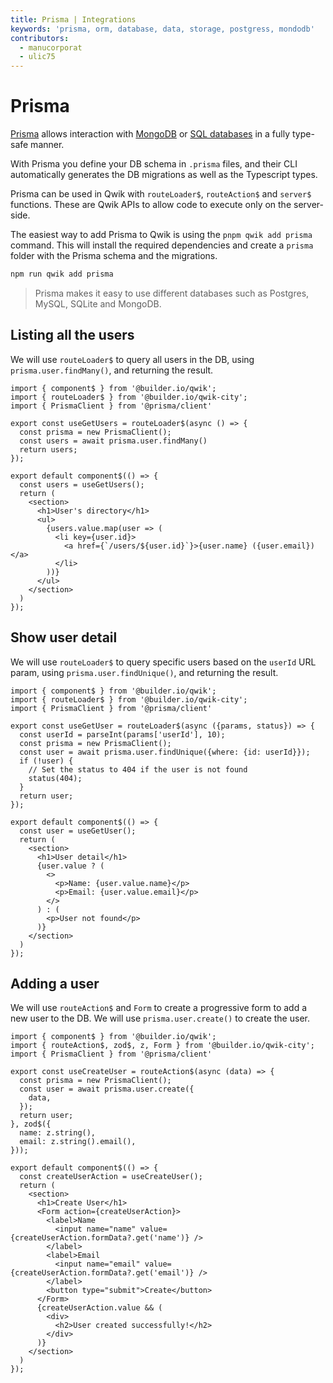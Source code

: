 ```yaml
---
title: Prisma | Integrations
keywords: 'prisma, orm, database, data, storage, postgress, mondodb'
contributors:
  - manucorporat
  - ulic75
---
```


# Prisma

[Prisma](https://www.prisma.io/) allows interaction with [MongoDB](https://www.prisma.io/docs/concepts/database-connectors/mongodb) or [SQL databases](https://www.prisma.io/docs/concepts/database-connectors/postgresql) in a fully type-safe manner.

With Prisma you define your DB schema in `.prisma` files, and their CLI automatically generates the DB migrations as well as the Typescript types.

Prisma can be used in Qwik with `routeLoader$`, `routeAction$` and `server$` functions. These are Qwik APIs to allow code to execute only on the server-side.

The easiest way to add Prisma to Qwik is using the `pnpm qwik add prisma` command. This will install the required dependencies and create a `prisma` folder with the Prisma schema and the migrations.

```bash
npm run qwik add prisma
```

> Prisma makes it easy to use different databases such as Postgres, MySQL, SQLite and MongoDB.


## Listing all the users

We will use `routeLoader$` to query all users in the DB, using `prisma.user.findMany()`, and returning the result.

```tsx {7} /PrismaClient/ title="src/routes/users/index.tsx"
import { component$ } from '@builder.io/qwik';
import { routeLoader$ } from '@builder.io/qwik-city';
import { PrismaClient } from '@prisma/client'

export const useGetUsers = routeLoader$(async () => {
  const prisma = new PrismaClient();
  const users = await prisma.user.findMany()
  return users;
});

export default component$(() => {
  const users = useGetUsers();
  return (
    <section>
      <h1>User's directory</h1>
      <ul>
        {users.value.map(user => (
          <li key={user.id}>
            <a href={`/users/${user.id}`}>{user.name} ({user.email})</a>
          </li>
        ))}
      </ul>
    </section>
  )
});
```

## Show user detail

We will use `routeLoader$` to query specific users based on the `userId` URL param, using `prisma.user.findUnique()`, and returning the result.


```tsx {8} /PrismaClient/ title="src/routes/users/[userId]/index.tsx"
import { component$ } from '@builder.io/qwik';
import { routeLoader$ } from '@builder.io/qwik-city';
import { PrismaClient } from '@prisma/client'

export const useGetUser = routeLoader$(async ({params, status}) => {
  const userId = parseInt(params['userId'], 10);
  const prisma = new PrismaClient();
  const user = await prisma.user.findUnique({where: {id: userId}});
  if (!user) {
    // Set the status to 404 if the user is not found
    status(404);
  }
  return user;
});

export default component$(() => {
  const user = useGetUser();
  return (
    <section>
      <h1>User detail</h1>
      {user.value ? (
        <>
          <p>Name: {user.value.name}</p>
          <p>Email: {user.value.email}</p>
        </>
      ) : (
        <p>User not found</p>
      )}
    </section>
  )
});
```

## Adding a user

We will use `routeAction$` and `Form` to create a progressive form to add a new user to the DB. We will use `prisma.user.create()` to create the user.

```tsx {7-9} /PrismaClient/ title="src/routes/create/index.tsx"
import { component$ } from '@builder.io/qwik';
import { routeAction$, zod$, z, Form } from '@builder.io/qwik-city';
import { PrismaClient } from '@prisma/client'

export const useCreateUser = routeAction$(async (data) => {
  const prisma = new PrismaClient();
  const user = await prisma.user.create({
    data,
  });
  return user;
}, zod$({
  name: z.string(),
  email: z.string().email(),
}));

export default component$(() => {
  const createUserAction = useCreateUser();
  return (
    <section>
      <h1>Create User</h1>
      <Form action={createUserAction}>
        <label>Name
          <input name="name" value={createUserAction.formData?.get('name')} />
        </label>
        <label>Email
          <input name="email" value={createUserAction.formData?.get('email')} />
        </label>
        <button type="submit">Create</button>
      </Form>
      {createUserAction.value && (
        <div>
          <h2>User created successfully!</h2>
        </div>
      )}
    </section>
  )
});
```
